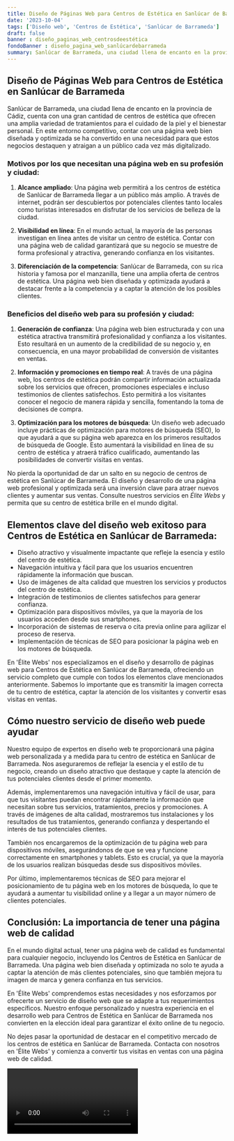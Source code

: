 ```yaml
---
title: Diseño de Páginas Web para Centros de Estética en Sanlúcar de Barrameda
date: '2023-10-04'
tags: ['Diseño web', 'Centros de Estética', 'Sanlúcar de Barrameda']
draft: false
banner : diseño_paginas_web_centrosdeestética
fondoBanner : diseño_pagina_web_sanlúcardebarrameda
summary: Sanlúcar de Barrameda, una ciudad llena de encanto en la provincia de Cádiz, cuenta con una gran cantidad de centros de estética que ofrecen una amplia variedad de tratamientos para el cuidado de la piel y el bienestar personal. En este entorno competitivo, contar con una página web bien diseñada y optimizada se ha convertido en una necesidad para que estos negocios destaquen y atraigan a un público cada vez más digitalizado.
---
```


## Diseño de Páginas Web para Centros de Estética en Sanlúcar de Barrameda

Sanlúcar de Barrameda, una ciudad llena de encanto en la provincia de Cádiz, cuenta con una gran cantidad de centros de estética que ofrecen una amplia variedad de tratamientos para el cuidado de la piel y el bienestar personal. En este entorno competitivo, contar con una página web bien diseñada y optimizada se ha convertido en una necesidad para que estos negocios destaquen y atraigan a un público cada vez más digitalizado.

### Motivos por los que necesitan una página web en su profesión y ciudad:

1. **Alcance ampliado**: Una página web permitirá a los centros de estética de Sanlúcar de Barrameda llegar a un público más amplio. A través de internet, podrán ser descubiertos por potenciales clientes tanto locales como turistas interesados en disfrutar de los servicios de belleza de la ciudad.

2. **Visibilidad en línea**: En el mundo actual, la mayoría de las personas investigan en línea antes de visitar un centro de estética. Contar con una página web de calidad garantizará que su negocio se muestre de forma profesional y atractiva, generando confianza en los visitantes.

3. **Diferenciación de la competencia**: Sanlúcar de Barrameda, con su rica historia y famosa por el manzanilla, tiene una amplia oferta de centros de estética. Una página web bien diseñada y optimizada ayudará a destacar frente a la competencia y a captar la atención de los posibles clientes.

### Beneficios del diseño web para su profesión y ciudad:

1. **Generación de confianza**: Una página web bien estructurada y con una estética atractiva transmitirá profesionalidad y confianza a los visitantes. Esto resultará en un aumento de la credibilidad de su negocio y, en consecuencia, en una mayor probabilidad de conversión de visitantes en ventas.

2. **Información y promociones en tiempo real**: A través de una página web, los centros de estética podrán compartir información actualizada sobre los servicios que ofrecen, promociones especiales e incluso testimonios de clientes satisfechos. Esto permitirá a los visitantes conocer el negocio de manera rápida y sencilla, fomentando la toma de decisiones de compra.

3. **Optimización para los motores de búsqueda**: Un diseño web adecuado incluye prácticas de optimización para motores de búsqueda (SEO), lo que ayudará a que su página web aparezca en los primeros resultados de búsqueda de Google. Esto aumentará la visibilidad en línea de su centro de estética y atraerá tráfico cualificado, aumentando las posibilidades de convertir visitas en ventas.

No pierda la oportunidad de dar un salto en su negocio de centros de estética en Sanlúcar de Barrameda. El diseño y desarrollo de una página web profesional y optimizada será una inversión clave para atraer nuevos clientes y aumentar sus ventas. Consulte nuestros servicios en *Élite Webs* y permita que su centro de estética brille en el mundo digital.

<GifSeo />

<Cta />

## Elementos clave del diseño web exitoso para Centros de Estética en Sanlúcar de Barrameda:

* Diseño atractivo y visualmente impactante que refleje la esencia y estilo del centro de estética.
* Navegación intuitiva y fácil para que los usuarios encuentren rápidamente la información que buscan.
* Uso de imágenes de alta calidad que muestren los servicios y productos del centro de estética.
* Integración de testimonios de clientes satisfechos para generar confianza.
* Optimización para dispositivos móviles, ya que la mayoría de los usuarios acceden desde sus smartphones.
* Incorporación de sistemas de reserva o cita previa online para agilizar el proceso de reserva.
* Implementación de técnicas de SEO para posicionar la página web en los motores de búsqueda.

En 'Élite Webs' nos especializamos en el diseño y desarrollo de páginas web para Centros de Estética en Sanlúcar de Barrameda, ofreciendo un servicio completo que cumple con todos los elementos clave mencionados anteriormente. Sabemos lo importante que es transmitir la imagen correcta de tu centro de estética, captar la atención de los visitantes y convertir esas visitas en ventas.

## Cómo nuestro servicio de diseño web puede ayudar

Nuestro equipo de expertos en diseño web te proporcionará una página web personalizada y a medida para tu centro de estética en Sanlúcar de Barrameda. Nos aseguraremos de reflejar la esencia y el estilo de tu negocio, creando un diseño atractivo que destaque y capte la atención de tus potenciales clientes desde el primer momento.

Además, implementaremos una navegación intuitiva y fácil de usar, para que tus visitantes puedan encontrar rápidamente la información que necesitan sobre tus servicios, tratamientos, precios y promociones. A través de imágenes de alta calidad, mostraremos tus instalaciones y los resultados de tus tratamientos, generando confianza y despertando el interés de tus potenciales clientes.

También nos encargaremos de la optimización de tu página web para dispositivos móviles, asegurándonos de que se vea y funcione correctamente en smartphones y tablets. Esto es crucial, ya que la mayoría de los usuarios realizan búsquedas desde sus dispositivos móviles.

Por último, implementaremos técnicas de SEO para mejorar el posicionamiento de tu página web en los motores de búsqueda, lo que te ayudará a aumentar tu visibilidad online y a llegar a un mayor número de clientes potenciales.

## Conclusión: La importancia de tener una página web de calidad

En el mundo digital actual, tener una página web de calidad es fundamental para cualquier negocio, incluyendo los Centros de Estética en Sanlúcar de Barrameda. Una página web bien diseñada y optimizada no solo te ayuda a captar la atención de más clientes potenciales, sino que también mejora tu imagen de marca y genera confianza en tus servicios.

En 'Élite Webs' comprendemos estas necesidades y nos esforzamos por ofrecerte un servicio de diseño web que se adapte a tus requerimientos específicos. Nuestro enfoque personalizado y nuestra experiencia en el desarrollo web para Centros de Estética en Sanlúcar de Barrameda nos convierten en la elección ideal para garantizar el éxito online de tu negocio.

No dejes pasar la oportunidad de destacar en el competitivo mercado de los centros de estética en Sanlúcar de Barrameda. Contacta con nosotros en 'Élite Webs' y comienza a convertir tus visitas en ventas con una página web de calidad.

<Video />

<CtaBot job='Centros de Estética' city='Sanlúcar de Barrameda'/>

<Gmaps query='Sanlúcar de Barrameda+españa+maps' />